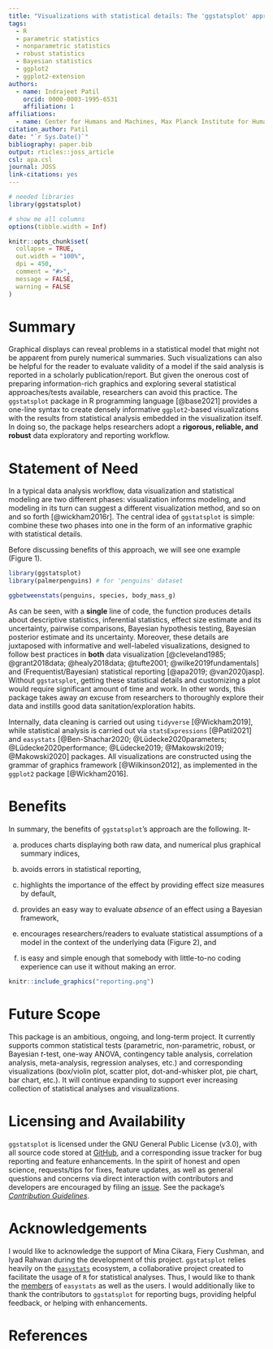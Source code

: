 ```yaml
---
title: "Visualizations with statistical details: The 'ggstatsplot' approach"
tags:
  - R
  - parametric statistics
  - nonparametric statistics
  - robust statistics
  - Bayesian statistics
  - ggplot2
  - ggplot2-extension
authors:
  - name: Indrajeet Patil
    orcid: 0000-0003-1995-6531
    affiliation: 1
affiliations:
  - name: Center for Humans and Machines, Max Planck Institute for Human Development, Berlin, Germany
citation_author: Patil
date: "`r Sys.Date()`"
bibliography: paper.bib
output: rticles::joss_article
csl: apa.csl
journal: JOSS
link-citations: yes
---
```


```r
# needed libraries
library(ggstatsplot)

# show me all columns
options(tibble.width = Inf)

knitr::opts_chunk$set(
  collapse = TRUE,
  out.width = "100%",
  dpi = 450,
  comment = "#>",
  message = FALSE,
  warning = FALSE
)
```

# Summary

Graphical displays can reveal problems in a statistical model that might not
be apparent from purely numerical summaries. Such visualizations can also be
helpful for the reader to evaluate validity of a model if the said analysis is
reported in a scholarly publication/report. But given the onerous cost of
preparing information-rich graphics and exploring several statistical
approaches/tests available, researchers can avoid this practice. The
`ggstatsplot` package in R programming language [@base2021] provides a one-line
syntax to create densely informative `ggplot2`-based visualizations with the
results from statistical analysis embedded in the visualization itself. In doing
so, the package helps researchers adopt a **rigorous, reliable, and robust**
data exploratory and reporting workflow.

# Statement of Need

<!-- Recent meta-research has revealed a number of problems plaguing the credibility -->
<!-- of scientific research (e.g., @chambers2019seven): findings are not replicable, -->
<!-- codes are computationally irreproducible, the statistical reporting is -->
<!-- inaccurate, the effects do not survive further robustness checks, etc. A *few* -->
<!-- of these problems can be alleviated simply by adopting good practices while -->
<!-- exploring (analyzing and visualizing) data and reporting results from -->
<!-- statistical analysis. This is where `ggstatsplot` comes in. -->

In a typical data analysis workflow, data visualization and statistical modeling
are two different phases: visualization informs modeling, and modeling in its
turn can suggest a different visualization method, and so on and so forth
[@wickham2016r]. The central idea of `ggstatsplot` is simple: combine these two
phases into one in the form of an informative graphic with statistical details.

Before discussing benefits of this approach, we will see one example (Figure 1).

```r
library(ggstatsplot)
library(palmerpenguins) # for 'penguins' dataset

ggbetweenstats(penguins, species, body_mass_g)
```

As can be seen, with a **single** line of code, the function produces details
about descriptive statistics, inferential statistics, effect size estimate and
its uncertainty, pairwise comparisons, Bayesian hypothesis testing, Bayesian
posterior estimate and its uncertainty. Moreover, these details are juxtaposed
with informative and well-labeled visualizations, designed to follow best
practices in **both** data visualization [@cleveland1985; @grant2018data;
@healy2018data; @tufte2001; @wilke2019fundamentals] and (Frequentist/Bayesian)
statistical reporting [@apa2019; @van2020jasp]. Without `ggstatsplot`, getting
these statistical details and customizing a plot would require significant
amount of time and work. In other words, this package takes away *an* excuse
from researchers to thoroughly explore their data and instills good data
sanitation/exploration habits.

Internally, data cleaning is carried out using `tidyverse` [@Wickham2019], while
statistical analysis is carried out via `statsExpressions` [@Patil2021] and
`easystats` [@Ben-Shachar2020; @Lüdecke2020parameters;
@Lüdecke2020performance; @Lüdecke2019; @Makowski2019; @Makowski2020] packages.
All visualizations are constructed using the grammar of graphics framework
[@Wilkinson2012], as implemented in the `ggplot2` package [@Wickham2016].

# Benefits

In summary, the benefits of `ggstatsplot`'s approach are the following. It-

a. produces charts displaying both raw data, and numerical plus graphical
   summary indices,

b. avoids errors in statistical reporting,

c. highlights the importance of the effect by providing effect size measures by
   default,

d. provides an easy way to evaluate *absence* of an effect using a Bayesian
   framework,

e. encourages researchers/readers to evaluate statistical assumptions of a model
   in the context of the underlying data (Figure 2), and

f. is easy and simple enough that somebody with little-to-no coding experience
   can use it without making an error.

```r
knitr::include_graphics("reporting.png")
```

# Future Scope

This package is an ambitious, ongoing, and long-term project. It currently
supports common statistical tests (parametric, non-parametric, robust, or
Bayesian *t*-test, one-way ANOVA, contingency table analysis, correlation
analysis, meta-analysis, regression analyses, etc.) and corresponding
visualizations (box/violin plot, scatter plot, dot-and-whisker plot, pie chart,
bar chart, etc.). It will continue expanding to support ever increasing
collection of statistical analyses and visualizations.

# Licensing and Availability

`ggstatsplot` is licensed under the GNU General Public License (v3.0), with all
source code stored at [GitHub](https://github.com/IndrajeetPatil/ggstatsplot/),
and a corresponding issue tracker for bug reporting and feature enhancements. In
the spirit of honest and open science, requests/tips for fixes, feature updates,
as well as general questions and concerns via direct interaction with
contributors and developers are encouraged by filing an
[issue](https://github.com/IndrajeetPatil/ggstatsplot/issues). See the package's
[*Contribution Guidelines*](https://indrajeetpatil.github.io/ggstatsplot/CONTRIBUTING.html).

# Acknowledgements

I would like to acknowledge the support of Mina Cikara, Fiery Cushman, and Iyad
Rahwan during the development of this project. `ggstatsplot` relies heavily on
the [`easystats`](https://github.com/easystats/easystats) ecosystem, a
collaborative project created to facilitate the usage of `R` for statistical
analyses. Thus, I would like to thank the
[members](https://github.com/orgs/easystats/people) of `easystats` as well as
the users. I would additionally like to thank the contributors to `ggstatsplot`
for reporting bugs, providing helpful feedback, or helping with enhancements.

# References

